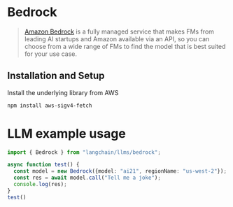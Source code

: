 # Bedrock

>[Amazon Bedrock](https://aws.amazon.com/bedrock/) is a fully managed service that makes FMs from leading AI startups and Amazon available via an API, so you can choose from a wide range of FMs to find the model that is best suited for your use case.

## Installation and Setup

Install the underlying library from AWS
```bash npm2yarn
npm install aws-sigv4-fetch
```

# LLM example usage

```typescript
import { Bedrock } from "langchain/llms/bedrock";

async function test() {
  const model = new Bedrock({model: "ai21", regionName: "us-west-2"});
  const res = await model.call("Tell me a joke");
  console.log(res);
}
test()
```
